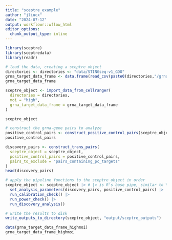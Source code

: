 ```yaml
---
title: "sceptre_example"
author: "jliucx"
date: "2024-07-12"
output: workflowr::wflow_html
editor_options:
  chunk_output_type: inline
---
```


```r
library(sceptre)
library(sceptredata)
library(readr)
```

```r
# load the data, creating a sceptre_object
directories <- directories <- "data/STINGseq-v1_GDO"
grna_target_data_frame <- data.frame(read_csv(paste0(directories,"/grna_target_data_frame.csv")))
grna_target_data_frame
```

```r
sceptre_object <- import_data_from_cellranger(
  directories = directories,
  moi = "high",
  grna_target_data_frame = grna_target_data_frame
)
```

```r
sceptre_object
```

```r
# construct the grna-gene pairs to analyze
positive_control_pairs <- construct_positive_control_pairs(sceptre_object)
positive_control_pairs
```

```r
discovery_pairs <- construct_trans_pairs(
  sceptre_object = sceptre_object,
  positive_control_pairs = positive_control_pairs,
  pairs_to_exclude = "pairs_containing_pc_targets"
)
head(discovery_pairs)
```

```r
# apply the pipeline functions to the sceptre_object in order
sceptre_object <- sceptre_object |> # |> is R's base pipe, similar to %>%
  set_analysis_parameters(discovery_pairs, positive_control_pairs) |>
  run_calibration_check() |>
  run_power_check() |>
  run_discovery_analysis()

# write the results to disk
write_outputs_to_directory(sceptre_object, "output/sceptre_outputs")
```

```r
data(grna_target_data_frame_highmoi)
grna_target_data_frame_highmoi
```

